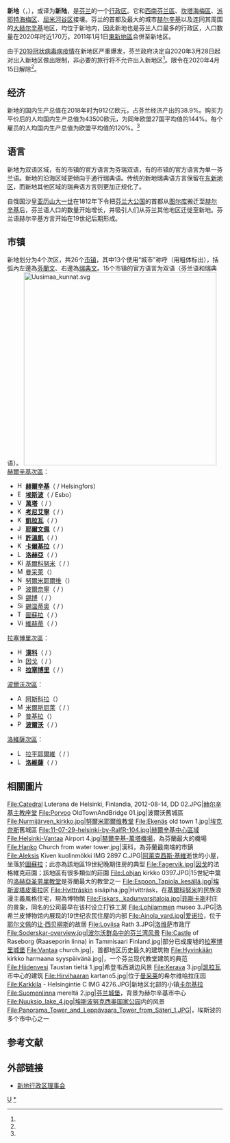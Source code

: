 {{Infobox settlement
| name                    = 新地
| native_name             = {{native name|fi|Uusimaa}}<br/>{{native name|sv|Nyland}}
| settlement_type         = [[芬兰行政区|行政区]]
| image_skyline           = 
| image_caption           = 
| image_flag              = Flag of Uusimaa.svg
| flag_size               = 125px
| image_shield            = Uusimaa.vaakuna.svg
| shield_size             = 75px
| etymology               = 
| nickname                = 
| motto                   = 
| image_map               = Uusimaa sijainti Suomi.svg
| mapsize                 = 150px
| map_caption             = 新地在芬兰的位置
| coordinates             = 
| coor_pinpoint           = 
| coordinates_footnotes   = 
| subdivision_type        = [[世界政區索引|国家]]
| subdivision_name        = [[芬兰|芬兰]]
| subdivision_type1       = 
| subdivision_name1       = 
| seat_type               = 区府
| seat                    = [[赫尔辛基|赫尔辛基]]
| unit_pref               = Metric
| area_footnotes          = 
| area_total_km2          = 9568.85
| population_as_of        = 2021年6月
| population_total        = 1709534
| population_density_km2  = auto
| population_footnotes    = 
| area_code_type          = 
| area_code               = 
| iso_code                = FI-18
| blank_name_sec2         = 区鸟
| blank_info_sec2         = [[乌鸫|乌鸫]] (''Turdus merula'')
| blank1_name_sec2        = 区鱼
| blank1_info_sec2        = [[白梭吻鲈|白梭吻鲈]] (''Sander lucioperca'')
| blank2_name_sec2        = 区花
| blank2_info_sec2        = {{link-fi|栎林银莲花|Valkovuokko}} (''Anemone nemorosa'')
| website                 = {{URL|https://www.uudenmaanliitto.fi/}}
| footnotes               = 
}}
'''新地'''（{{lang-fi|Uusimaa}}，{{lang-sv|Nyland}}），或译为'''新陆'''，是[[芬兰|芬兰]]的一个[[芬兰行政区|行政区]]。它和[[西南芬兰區|西南芬兰區]]、[[坎塔海梅區|坎塔海梅區]]、[[派耶特海梅区|派耶特海梅区]]、[[屈米河谷区|屈米河谷区]]接壤。芬兰的首都及最大的城市[[赫尔辛基|赫尔辛基]]以及连同其周围的[[大赫尔辛基|大赫尔辛基]]地区，均位于新地内，因此新地也是芬兰人口最多的行政区，人口数量在2020年时近170万。2011年1月1日[[東新地區|東新地區]]合併至新地区。

由于[[2019冠状病毒病疫情|2019冠状病毒病疫情]]在新地区严重爆发，芬兰政府决定自2020年3月28日起对出入新地区做出限制，非必要的旅行将不允许出入新地区<ref name="rajoitus"/>。限令在2020年4月15日解除<ref name="Toivonen&Nuotio"/>。

== 经济 ==
新地的国内生产总值在2018年时为912亿欧元，占芬兰经济产出的38.9%。购买力平价后的人均国内生产总值为43500欧元，为同年欧盟27国平均值的144%。每个雇员的人均国内生产总值为欧盟平均值的120%。<ref name="eu_reg"/>

== 语言 ==
新地为双语区域，有的市镇的官方语言为芬瑞双语，有的市镇的官方语言为单一芬兰语。新地的沿海区域更倾向于通行瑞典语。传统的新地瑞典语方言保留在[[东新地区|东新地区]]，而新地其他区域的瑞典语方言则更加正规化了。

自俄国沙皇[[亚历山大一世_(俄国)|亚历山大一世]]在1812年下令把[[芬兰大公国|芬兰大公国]]的首都从[[图尔库|图尔库]]搬迁至[[赫尔辛基|赫尔辛基]]后，芬兰语人口的数量开始增长，并吸引人们从芬兰其他地区迁徙至新地。芬兰语赫尔辛基方言开始在19世纪后期形成。

== 市镇 ==
新地划分为4个次区，共26个[[芬兰市镇|市镇]]，其中13个使用“城市”称呼（用粗体标出），括弧內左邊為[[芬蘭文|芬蘭文]]、右邊為[[瑞典文|瑞典文]]。15个市镇的官方语言为双语（芬兰语和瑞典语）。
[[File:Uusimaa_kunnat.svg|450px]]{{clear|left}}
{{div col|colwidth=20em}}
[[赫爾辛基次區|赫爾辛基次區]]：
* [[File:Helsinki.vaakuna.svg|15px]] '''[[赫爾辛基|赫爾辛基]]'''（{{lang|fi|Helsinki}} / Helsingfors）
* [[File:Espoo.vaakuna.svg|15px]] '''[[埃斯波|埃斯波]]'''（{{lang|fi|Espoo}} / Esbo）
* [[File:Vantaa.vaakuna.svg|15px]] '''[[萬塔|萬塔]]'''（{{lang|fi|Vantaa}} / {{lang|sv|Vanda}}）
* [[File:Kauniainen.vaakuna.svg|15px]] '''[[考尼艾寧|考尼艾寧]]'''（{{lang|fi|Kauniainen}} / {{lang|sv|Grankulla}}）
* [[File:Kerava.vaakuna.svg|15px]] '''[[凱拉瓦|凱拉瓦]] '''（{{lang|fi|Kerava}} / {{lang|sv|Kervo}}）
* [[File:Jarvenpaa.vaakuna.svg|15px]] '''[[耶爾文佩|耶爾文佩]]'''（{{lang|fi|Järvenpää}} / {{lang|sv|Träskända}}）
* [[File:Hyvinkaa.vaakuna.svg|15px]] '''[[許溫凱|許溫凱]]'''（{{lang|fi|Hyvinkää}} / {{lang|sv|Hyvinge}}）
* [[File:Karkkila.vaakuna.svg|15px]] '''[[卡爾基拉|卡爾基拉]]'''（{{lang|fi|Karkkila}} / {{lang|sv|Högfors}}）
* [[File:Lohja.vaakuna.svg|15px]] '''[[洛赫亞|洛赫亞]]'''（{{lang|fi|Lohja}} / {{lang|sv|Lojo}}）
* [[File:Kirkkonummi.vaakuna.svg|15px]] [[基爾科努米|基爾科努米]]（{{lang|fi|Kirkkonummi}} / {{lang|sv|Kyrkslätt}}）
* [[File:Mäntsälä.vaakuna.svg|15px]] [[曼采萊|曼采萊]]（{{lang|fi|Mäntsälä}}）
* [[File:Nurmijarvi.vaakuna.svg|15px]] [[努爾米耶爾维|努爾米耶爾维]]（{{lang|fi|Nurmijärvi}}）
* [[File:Pornainen.vaakuna.svg|15px]] [[波爾奈寧|波爾奈寧]]（{{lang|fi|Pornainen}} / {{lang|sv|Borgnäs}}）
* [[File:Sipoo.vaakuna.svg|15px]] [[錫博|錫博]]（{{lang|fi|Sipoo}} / {{lang|sv|Sibbo}}）
* [[File:Siuntio.vaakuna.svg|15px]] [[錫温蒂奥|錫温蒂奥]]（{{lang|fi|Siuntio}} / {{lang|sv|Sjundeå}}）
* [[File:Tuusula.vaakuna.svg|15px]] [[圖蘇拉|圖蘇拉]]（{{lang|fi|Tuusula}} / {{lang|sv|Tusby}}）
* [[File:Vihti.vaakuna.svg|15px]] [[維赫蒂|維赫蒂]]（{{lang|fi|Vihti}} / {{lang|sv|Vichtis}}）

[[拉塞博里次區|拉塞博里次區]]：
* [[File:Hanko.vaakuna.svg|15px]] '''[[漢科|漢科]]'''（{{lang|fi|Hanko}} / {{lang|sv|Hangö}}）
* [[File:Inkoo.vaakuna.svg|15px]] [[因戈|因戈]]（{{lang|fi|Inkoo}} / {{lang|sv|Ingå}}）
* [[File:Raasepori.vaakuna.svg|15px]] '''[[拉塞博里|拉塞博里]]'''（{{lang|fi|Raasepori}} / {{lang|sv|Raseborg}}）

[[波爾沃次區|波爾沃次區]]：
* [[File:Askola.vaakuna.svg|15px]] [[阿斯科拉|阿斯科拉]]（{{lang|fi|Askola}}）
* [[File:Myrskylä.vaakuna.svg|15px]] [[米爾斯屈萊|米爾斯屈萊]]（{{lang|fi|Myrskylä}} / {{lang|sv|Mörskom}}）
* [[File:Pukkila.vaakuna.svg|15px]] [[普基拉|普基拉]]（{{lang|fi|Pukkila}}）
* [[File:Porvoo.vaakuna.svg|15px]] '''[[波爾沃|波爾沃]]'''（{{lang|fi|Porvoo}} / {{lang|sv|Borgå}}）

[[洛維薩次區|洛維薩次區]]：
* [[File:Lapinjärvi.vaakuna.svg|15px]] [[拉平耶爾維|拉平耶爾維]]（{{lang|fi|Lapinjärvi}} / {{lang|sv|Lappträsk}}）
* [[File:Loviisa.vaakuna.svg|15px]] '''[[洛維薩|洛維薩]]'''（{{lang|fi|Loviisa}} / {{lang|sv|Lovisa}}）
{{div col end}}

== 相關圖片 ==
<gallery widths="162px" heights="162px">
File:Catedral Luterana de Helsinki, Finlandia, 2012-08-14, DD 02.JPG|[[赫尔辛基主教座堂|赫尔辛基主教座堂]]
File:Porvoo OldTownAndBridge 01.jpg|波爾沃舊城區
File:Nurmijärven_kirkko.jpg|努爾米耶爾维教堂
File:Ekenäs old town 1.jpg|[[埃克奈斯|埃克奈斯]]舊城區
File:11-07-29-helsinki-by-RalfR-104.jpg|赫爾辛基中心區域
File:Helsinki-Vantaa Airport 4.jpg|[[赫爾辛基-萬塔機場|赫爾辛基-萬塔機場]]，為芬蘭最大的機場
File:Hanko Church from water tower.jpg|漢科，為芬蘭最南端的市鎮
File:Aleksis Kiven kuolinmökki IMG 2897 C.JPG|[[阿萊克西斯·基維|阿萊克西斯·基維]]逝世的小屋，坐落於[[圖蘇拉|圖蘇拉]]；此亦為該地區19世紀晚期住房的典型
File:Fagervik.jpg|[[因戈|因戈]]的法格維克莊園；該地區有很多類似的莊園
File:Lohjan kirkko 0397.JPG|15世紀中葉的[[圣劳里教堂_(洛赫亚)|洛赫亞圣劳里教堂]]是芬蘭最大的教堂之一
File:Espoon_Tapiola_kesällä.jpg|[[埃斯波|埃斯波]][[塔皮奧拉|塔皮奧拉]]区
File:Hvitträskin sisäpiha.jpg|Hvitträsk，在[[基爾科努米|基爾科努米]]的民族浪漫主義風格住宅，現為博物館
File:Fiskars,_kadunvarsitaloja.jpg|[[菲斯卡斯|菲斯卡斯]]村庄的景象，同名的公司最早在该村设立打铁工房
File:Lohilammen museo 3.JPG|洛希兰皮博物馆内展现的19世纪农民住屋的内部
File:Ainola_yard.jpg|[[爱诺拉|爱诺拉]]，位于[[耶尔文佩|耶尔文佩]]的[[让·西贝柳斯|让·西贝柳斯]]的故居
File:Loviisa Rath 3.JPG|[[洛维萨|洛维萨]]市政厅
File:Soderskar-overview.jpg|波尔沃群岛中的芬兰湾风景
File:Castle of Raseborg (Raaseporin linna) in Tammisaari Finland.jpg|部分已成废墟的[[拉塞博里城堡|拉塞博里城堡]]
File:Vantaa church.jpg|{{link-fi|万塔圣劳里教堂|Vantaan Pyhän Laurin kirkko}}，首都地区历史最久的建筑物
File:Hyvinkään kirkko harmaana syyspäivänä.jpg|{{le|许温凯教堂|Hyvinkää Church}}，一个芬兰现代教堂建筑的典范
File:Hiidenvesi Taustan tieltä 1.jpg|希登韦西湖边风景
File:Kerava 3.jpg|[[凯拉瓦|凯拉瓦]]市中心的建筑
File:Hirvihaaran kartano5.jpg|位于[[曼采莱|曼采莱]]的希尔维哈拉庄园
File:Karkkila - Helsingintie C IMG 4276.JPG|新地区北部的小镇[[卡尔基拉|卡尔基拉]]
File:Suomenlinna mereltä 2.jpg|[[芬兰城堡|芬兰城堡]]，背景为赫尔辛基市中心
File:Nuuksio_lake_4.jpg|[[埃斯波|埃斯波]][[努克西奥国家公园|努克西奥国家公园]]内的风景
File:Panorama_Tower_and_Leppävaara_Tower_from_Säteri_1.JPG|{{le|勒派瓦拉|Leppävaara}}，埃斯波的多个市中心之一
</gallery>

== 参考文献 ==
{{Reflist|30em|refs=
<ref name="rajoitus">{{cite web | url = https://yle.fi/uutiset/3-11279450 | title = Uudenmaan liikkumisrajoitukset astuivat voimaan klo 00.00 – Hallitus päätti yksityiskohdista, eduskunta hyväksyi esityksen jo aiemmin | language = fi | publisher = Yle | date = 2020-03-27 | accessdate = 2020-03-29 | archive-date = 2021-03-24 | archive-url = https://web.archive.org/web/20210324132310/https://yle.fi/uutiset/3-11279450 | dead-url = no }}</ref>

<ref name="Toivonen&Nuotio">{{cite web | url = https://www.kainuunsanomat.fi/artikkeli/uudenmaan-eristys-paattyy-liikkumisrajoitukset-poistuvat-jo-tanaan-180902325/ | title = Uudenmaan eristys päättyy – liikkumisrajoitukset poistuvat jo tänään | author = Toivonen, Hannu & Nuotio Tanja | language = fi | publisher = Kainuun Sanomat | date = 2020-04-15 | accessdate = 2020-04-17 | archive-date = 2020-11-26 | archive-url = https://web.archive.org/web/20201126204756/https://www.kainuunsanomat.fi/artikkeli/uudenmaan-eristys-paattyy-liikkumisrajoitukset-poistuvat-jo-tanaan-180902325/ | dead-url = no }}</ref>

<ref name="eu_reg">{{cite web | url = https://ec.europa.eu/eurostat/documents/2995521/10474907/1-05032020-AP-EN.pdf | title = Regional GDP per capita ranged from 30% to 263% of the EU average in 2018 | language = en | publisher = Eurostat | date = 2020-03-05 | accessdate = 2020-03-31 | archive-date = 2021-03-06 | archive-url = https://web.archive.org/web/20210306101600/https://ec.europa.eu/eurostat/documents/2995521/10474907/1-05032020-AP-EN.pdf | dead-url = no }}</ref>
}}

== 外部链接 ==
{{commonscat|Uusimaa}}
* [https://www.uudenmaanliitto.fi/ 新地行政区理事会] {{Wayback|url=https://www.uudenmaanliitto.fi/ |date=20210213104905 }} {{fi}} {{sv}} {{en}}

{{新地区}}
{{maakunta}}
{{coord|60|15|N|24|30|E|region:FI_type:adm2nd|display=title}}

[[Category:芬蘭區份|U]]
[[Category:新地區|*]]